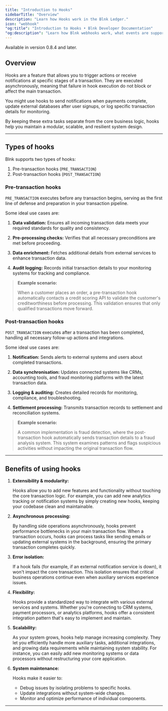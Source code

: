 ```yaml
---
title: "Introduction to Hooks"
sidebarTitle: "Overview"
description: "Learn how Hooks work in the Blnk Ledger."
icon: "webhook"
"og:title": "Introduction to Hooks • Blnk Developer Documentation"
"og:description": "Learn how Blnk webhooks work, what events are supported, and how to configure reliable event-based notifications"
---
```



<Info>Available in version 0.8.4 and later.</Info>

## Overview

Hooks are a feature that allows you to trigger actions or receive notifications at specific stages of a transaction. They are executed asynchronously, meaning that failure in hook execution do not block or affect the main transaction.

You might use hooks to send notifications when payments complete, update external databases after user signups, or log specific transaction details for monitoring. 

By keeping these extra tasks separate from the core business logic, hooks help you maintain a modular, scalable, and resilient system design.

---

## Types of hooks

Blnk supports two types of hooks:

1. Pre-transaction hooks (`PRE_TRANSACTION`)
2. Post-transaction hooks (`POST_TRANSACTION`)

### Pre-transaction hooks

`PRE_TRANSACTION` executes before any transaction begins, serving as the first line of defense and preparation in your transaction pipeline.

Some ideal use cases are:

1. **Data validation:** Ensures all incoming transaction data meets your required standards for quality and consistency.

2. **Pre-processing checks:** Verifies that all necessary preconditions are met before proceeding.

3. **Data enrichment:** Fetches additional details from external services to enhance transaction data.

4. **Audit logging:** Records initial transaction details to your monitoring systems for tracking and compliance.

>**Example scenario:**
>
>When a customer places an order, a pre-transaction hook automatically contacts a credit scoring API to validate the customer's creditworthiness before processing. This validation ensures that only qualified transactions move forward.

### Post-transaction hooks

`POST_TRANSACTION` executes after a transaction has been completed, handling all necessary follow-up actions and integrations.

Some ideal use cases are:

1. **Notification:** Sends alerts to external systems and users about completed transactions.

2. **Data synchronisation:** Updates connected systems like CRMs, accounting tools, and fraud monitoring platforms with the latest transaction data.

3. **Logging & auditing:** Creates detailed records for monitoring, compliance, and troubleshooting.

4. **Settlement processing:** Transmits transaction records to settlement and reconciliation systems.

>**Example scenario:**
>
>A common implementation is fraud detection, where the post-transaction hook automatically sends transaction details to a fraud analysis system. This system examines patterns and flags suspicious activities without impacting the original transaction flow.

---

## Benefits of using hooks

1. **Extensibility & modularity:**

    Hooks allow you to add new features and functionality without touching the core transaction logic. For example, you can add new analytics tracking or notification systems by simply creating new hooks, keeping your codebase clean and maintainable.

2. **Asynchronous processing:**

    By handling side operations asynchronously, hooks prevent performance bottlenecks in your main transaction flow. When a transaction occurs, hooks can process tasks like sending emails or updating external systems in the background, ensuring the primary transaction completes quickly.

3. **Error isolation:**

    If a hook fails (for example, if an external notification service is down), it won't impact the core transaction. This isolation ensures that critical business operations continue even when auxiliary services experience issues.

4. **Flexibility:**

    Hooks provide a standardized way to integrate with various external services and systems. Whether you're connecting to CRM systems, payment processors, or analytics platforms, hooks offer a consistent integration pattern that's easy to implement and maintain.

5. **Scalability:**

    As your system grows, hooks help manage increasing complexity. They let you efficiently handle more auxiliary tasks, additional integrations, and growing data requirements while maintaining system stability. For instance, you can easily add new monitoring systems or data processors without restructuring your core application.

6. **System maintenance:**

    Hooks make it easier to:

    * Debug issues by isolating problems to specific hooks.
    * Update integrations without system-wide changes.
    * Monitor and optimize performance of individual components.

---

<NeedHelp />